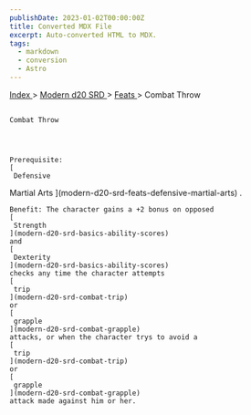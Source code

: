 ```yaml
---
publishDate: 2023-01-02T00:00:00Z
title: Converted MDX File
excerpt: Auto-converted HTML to MDX.
tags:
  - markdown
  - conversion
  - Astro
---
```


[
Index
](-index) >
[
Modern d20 SRD
](modern-d20-srd-index) >
[
Feats
](modern-d20-srd-feats-index) > Combat Throw

##

    Combat Throw




    Prerequisite:
    [
     Defensive

Martial Arts
](modern-d20-srd-feats-defensive-martial-arts)
.

    Benefit: The character gains a +2 bonus on opposed
    [
     Strength
    ](modern-d20-srd-basics-ability-scores)
    and
    [
     Dexterity
    ](modern-d20-srd-basics-ability-scores)
    checks any time the character attempts
    [
     trip
    ](modern-d20-srd-combat-trip)
    or
    [
     grapple
    ](modern-d20-srd-combat-grapple)
    attacks, or when the character trys to avoid a
    [
     trip
    ](modern-d20-srd-combat-trip)
    or
    [
     grapple
    ](modern-d20-srd-combat-grapple)
    attack made against him or her.
